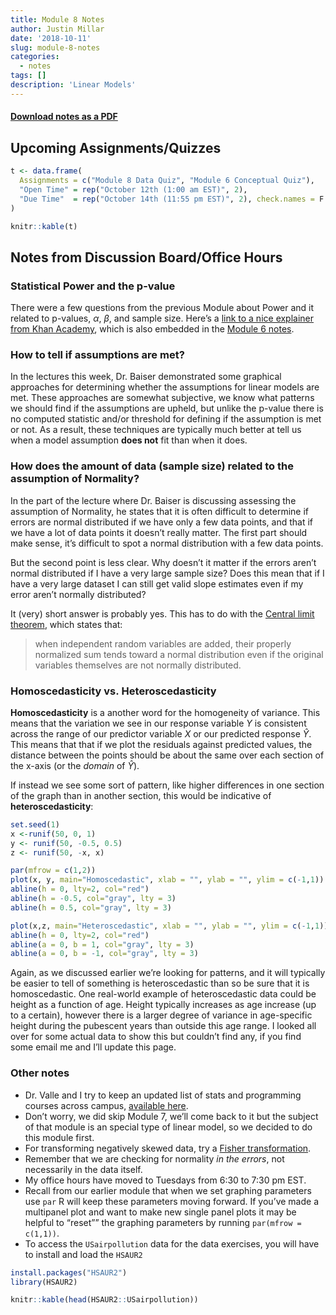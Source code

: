 ```yaml
---
title: Module 8 Notes
author: Justin Millar
date: '2018-10-11'
slug: module-8-notes
categories:
  - notes
tags: []
description: 'Linear Models'
---
```


#### [Download notes as a PDF](https://sta6093.netlify.com/pdf/2018-10-11-module-8-notes.pdf)

## Upcoming Assignments/Quizzes

```r

t <- data.frame(
  Assignments = c("Module 8 Data Quiz", "Module 6 Conceptual Quiz"),
  "Open Time" = rep("October 12th (1:00 am EST)", 2),
  "Due Time"  = rep("October 14th (11:55 pm EST)", 2), check.names = F
)

knitr::kable(t)
```

## Notes from Discussion Board/Office Hours

### Statistical Power and the p-value

There were a few questions from the previous Module about Power and it related to p-values, $\alpha$, $\beta$, and sample size. Here's a [link to a nice explainer from Khan Academy](https://www.youtube.com/watch?v=6_Cuz0QqRWc), which is also embedded in the [Module 6 notes](https://sta6093.netlify.com/2018/10/04/2018-10-04-module-6-notes/).

### How to tell if assumptions are met?

In the lectures this week, Dr. Baiser demonstrated some graphical approaches for determining whether the assumptions for linear models are met. These approaches are somewhat subjective, we know what patterns we should find if the assumptions are upheld, but unlike the p-value there is no computed statistic and/or threshold for defining if the assumption is met or not. As a result, these techniques are typically much better at tell us when a model assumption **does not** fit than when it does. 

### How does the amount of data (sample size) related to the assumption of Normality?

In the part of the lecture where Dr. Baiser is discussing assessing the assumption of Normality, he states that it is often difficult to determine if errors are normal distributed if we have only a few data points, and that if we have a lot of data points it doesn't really matter. The first part should make sense, it's difficult to spot a normal distribution with a few data points. 

But the second point is less clear. Why doesn't it matter if the errors aren't normal distributed if I have a very large sample size? Does this mean that if I have a very large dataset I can still get valid slope estimates even if my error aren't normally distributed?

It (very) short answer is probably yes. This has to do with the [Central limit theorem](https://en.wikipedia.org/wiki/Central_limit_theorem), which states that: 

> when independent random variables are added, their properly normalized sum tends toward a normal distribution even if the original variables themselves are not normally distributed. 

### Homoscedasticity vs. Heteroscedasticity

**Homoscedasticity** is a another word for the homogeneity of variance. This means that the variation we see in our response variable $Y$ is consistent across the range of our predictor variable $X$ or our predicted response $\hat{Y}$. This means that that if we plot the residuals against predicted values, the distance between the points should be about the same over each section of the x-axis (or the *domain* of $\hat{Y}$). 

If instead we see some sort of pattern, like higher differences in one section of the graph than in another section, this would be indicative of **heteroscedasticity**:

```r
set.seed(1)
x <-runif(50, 0, 1)
y <- runif(50, -0.5, 0.5)
z <- runif(50, -x, x)

par(mfrow = c(1,2))
plot(x, y, main="Homoscedastic", xlab = "", ylab = "", ylim = c(-1,1))
abline(h = 0, lty=2, col="red")
abline(h = -0.5, col="gray", lty = 3)
abline(h = 0.5, col="gray", lty = 3)

plot(x,z, main="Heteroscedastic", xlab = "", ylab = "", ylim = c(-1,1))
abline(h = 0, lty=2, col="red")
abline(a = 0, b = 1, col="gray", lty = 3)
abline(a = 0, b = -1, col="gray", lty = 3)
```

Again, as we discussed earlier we're looking for patterns, and it will typically be easier to tell of something is heteroscedastic than so be sure that it is homoscedastic. One real-world example of heteroscedastic data could be height as a function of age. Height typically increases as age increase (up to a certain), however there is a larger degree of variance in age-specific height during the pubescent years than outside this age range. I looked all over for some actual data to show this but couldn't find any, if you find some email me and I'll update this page.

### Other notes

* Dr. Valle and I try to keep an updated list of stats and programming courses across campus, [available here](https://ufstatscourses.shinyapps.io/shiny_tutorial/).
* Don't worry, we did skip Module 7, we'll come back to it but the subject of that module is an special type of linear model, so we decided to do this module first.
* For transforming negatively skewed data, try a [Fisher transformation](https://stats.stackexchange.com/questions/155429/how-to-transform-negative-values-to-logarithms).
* Remember that we are checking for normality *in the errors*, not necessarily in the data itself.
* My office hours have moved to Tuesdays from 6:30 to 7:30 pm EST.
* Recall from our earlier module that when we set graphing parameters use `par` R will keep these parameters moving forward. If you've made a multipanel plot and want to make new single panel plots it may be helpful to "reset"" the graphing parameters by running `par(mfrow = c(1,1))`.
* To access the `USairpollution` data for the data exercises, you will have to install and load the `HSAUR2`

```r
install.packages("HSAUR2")
library(HSAUR2)
```

```r
knitr::kable(head(HSAUR2::USairpollution))
```



